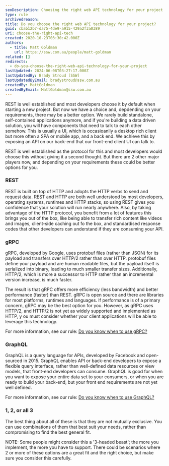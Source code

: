 ```yaml
---
seoDescription: Choosing the right web API technology for your project requires careful consideration of your requirements and constraints.
type: rule
archivedreason:
title: Do you choose the right web API technology for your project?
guid: cbab12b7-da75-4de9-a915-429a2f3a0389
uri: choose-the-right-api-tech
created: 2020-10-23T03:30:42.000Z
authors:
  - title: Matt Goldman
    url: https://ssw.com.au/people/matt-goldman
related: []
redirects:
  - do-you-choose-the-right-web-api-technology-for-your-project
lastUpdated: 2024-06-08T03:27:17.000Z
lastUpdatedBy: Brady Stroud [SSW]
lastUpdatedByEmail: bradystroud@ssw.com.au
createdBy: MattGoldman
createdByEmail: MattGoldman@ssw.com.au
---
```


REST is well established and most developers choose it by default when starting a new project. But now we have a choice and, depdending on your requirements, there may be a better option.
We rarely build standalone, self-contained applications anymore, and if you're building a data driven solution, you will have components that need to talk to each other somehow. This is usually a UI, which is occasioanlly a desktop rich client but more often a SPA or mobile app, and a back end. We achieve this by exposing an API on our back-end that our front-end client UI can talk to.

REST is well established as the protocol for this and most developers would choose this without giving it a second thought. But there are 2 other major players now, and depending on your requirements these could be better options for you.

### REST

REST is built on top of HTTP and adopts the HTTP verbs to send and request data. REST and HTTP are both well understood by most developers, operating systems, runtimes and HTTP stacks, so using REST gives you confidence that your solution will run nearly anywhere. Also, by taking advantage of the HTTP protocol, you benefit from a lot of features this brings you out of the box, like being able to transfer rich content like videos and images, client-side caching out fo the box, and standardised response codes that other developers can understand if they are consuming your API.

### gRPC

gRPC, developed by Google, uses protobuf files (rather than JSON) for its payload and transfers over HTTP/2 rather than over HTTP. protobuf files define your payload and are human readable files, but the payload itself is serialized into binary, leading to much smaller transfer sizes. Additionally, HTTP/2, which is more a successor to HTTP rather than an incremental version increase, is much faster.

The result is that gRPC offers more efficiency (less bandwidth) and better performance (faster) than REST. gRPC is open source and there are libraries for most platforms, runtimes and languages. If performance is of a primary concern, gRPC may be the best option for you. However, as gRPC uses HTTP/2, and HTTP/2 is not yet as widely supported and implemented as HTTP, y ou must consider whether your client applications will be able to leverage this technology.

For more information, see our rule: [Do you know when to use gRPC?](/when-to-use-grpc)

### GraphQL

GraphQL is a query language for APIs, developed by Facebook and open-sourced in 2015. GraphQL enables API or back-end developers to expose a flexible query interface, rather than well-defined data resources or view models, that front-end developers can consume. GraphQL is good for when you want to expose your entire data set to your consumers, or when you are ready to build your back-end, but your front end requirements are not yet well defined.

For more information, see our rule: [Do you know when to use GraphQL?](/graphql-when-to-use)

### 1, 2, or all 3

The best thing about all of these is that they are not mutually exclusive. You can use combinations of them that best suit your needs, rather than compromising to find the best general fit.

NOTE: Some people might consider this a '3-headed beast'; the more you implement, the more you have to support. There could be scenarios where 2 or more of these options are a great fit and the right choice, but make sure you consider this carefully.
